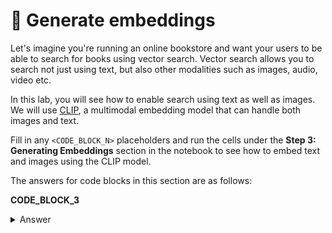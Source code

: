 # 👐 Generate embeddings

Let's imagine you're running an online bookstore and want your users to be able to search for books using vector search. Vector search allows you to search not just using text, but also other modalities such as images, audio, video etc.

In this lab, you will see how to enable search using text as well as images. We will use [CLIP](https://huggingface.co/sentence-transformers/clip-ViT-B-32), a multimodal embedding model that can handle both images and text.

Fill in any `<CODE_BLOCK_N>` placeholders and run the cells under the **Step 3: Generating Embeddings** section in the notebook to see how to embed text and images using the CLIP model.

The answers for code blocks in this section are as follows:

**CODE_BLOCK_3**

<details>
<summary>Answer</summary>
<div>

```python
embedding_model.encode(image).tolist()
```

</div>
</details>